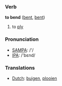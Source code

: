 === Verb ===

'''to bend''' ([[bent]], [[bent]])

# to [[ply]]

=== Pronunciation ===
*[[w:SAMPA|SAMPA]]: /'/
*[[w:IPA|IPA]]: /'bεnd/

=== Translations ===
*[[Dutch]]: [[buigen]], [[plooien]]